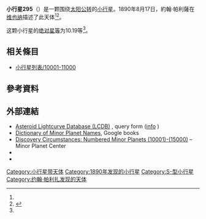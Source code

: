 {{Infobox planet
 | minorplanet     = yes
 | name            = 295 Theresia
 | background      = #D6D6D6
 | image = 
 | image_size      = 
 | caption         =
 | discovery_ref   =  <ref name="MPC-object" />
 | discoverer      = [[約翰·帕利薩|約翰·帕利薩]]
 | discovery_site  = [[维也纳|维也纳]]
 | discovered      = 1890年8月17日
 | mpc_name        = 295 Theresia
 | alt_names       = 295 Theresia
 | pronounced      = 
 | named_after     = <ref name="MPC-object" />
 | mp_category     = [[主帶小行星|主帶小行星]] <ref name="MPC-object" /><ref name="jpldata" />
 | orbit_ref       = <ref name="a">[http://ssd.jpl.nasa.gov/sbdb.cgi?sstr=295 295] {{Wayback|url=http://ssd.jpl.nasa.gov/sbdb.cgi?sstr=295 |date=20200803105508 }}，小行星數據庫瀏覽器（JPL Small-Body Database Browser）－[[美国国家航空航天局|美国国家航空航天局]]喷气推进实验室</ref>
 | epoch           = 2018-03-23.0（[[儒略日|JD]] 2458200.5）
 | uncertainty     = 0
 | observation_arc = 
 | aphelion = {{convert|3.275|AU|km|3|abbr=on|lk=out}}
 | perihelion      = {{convert|2.3150924|AU|km|3|abbr=on}}
 | semimajor       = 2.7949311
 | eccentricity    = 0.1716818
 | period          = 4.67[[儒略年|yr]]
 | mean_anomaly    = 33.30737[[度|°]]
 | mean_motion     = {{Deg2DMS|0.21093430|sup=ms}} / day
 | inclination     = 2.70838
 | asc_node        = 276.03681°
 | arg_peri        = 147.96225
 | mean_diameter   = 
 | rotation        = 
 | albedo          =
 | spectral_type   =
 | abs_magnitude   = 10.19<ref name="jpldata" />
}}
'''小行星295'''（{{lang-en|295 Theresia}}）是一颗围绕[[太阳|太阳]][[公转|公转]]的[[小行星|小行星]]。1890年8月17日，約翰·帕利薩在[[维也纳|维也纳]]描述了此天体<ref name="a" /><ref>{{cite news|title=小行星列表|url=http://cfa-www.harvard.edu/iau/lists/NumberedMPs.txt|accessdate=2018-10-19|newspaper=哈佛大学|archive-date=2008-05-17|archive-url=https://web.archive.org/web/20080517010638/http://cfa-www.harvard.edu/iau/lists/NumberedMPs.txt|dead-url=no}}</ref>。

这颗小行星的[[绝对星等|绝对星等]]为10.19等<ref name="a" />。

== 相关條目 ==
*[[小行星列表/10001-11000|小行星列表/10001-11000]]

== 參考資料 ==
{{reflist|refs=

<ref name="jpldata">{{cite web
 |type         = 2018-01-26 last obs.
 |title        = JPL Small-Body Database Browser:295 Theresia-295 Theresia
 |url          = https://ssd.jpl.nasa.gov/sbdb.cgi?sstr=295
 |publisher    = [[Jet_Propulsion_Laboratory|Jet Propulsion Laboratory]]
 |accessdate   = 28 March 2018
 |archive-date = 2020-08-03
 |archive-url  = https://web.archive.org/web/20200803105508/https://ssd.jpl.nasa.gov/sbdb.cgi?sstr=295
 |dead-url     = no
}}</ref>

<ref name="MPC-object">{{cite web
  |title      = 295 Theresia
  |work      = Minor Planet Center
  |url      = https://www.minorplanetcenter.net/db_search/show_object?object_id=295
  |accessdate      = 28 March 2018
  |archive-date      = 2016-03-04
  |archive-url      = https://web.archive.org/web/20160304102002/http://www.minorplanetcenter.net/db_search/show_object?object_id=295
  |dead-url      = no
  }}</ref>

}}

==  外部連結 ==
* [http://www.minorplanet.info/PHP/lcdbsummaryquery.php Asteroid Lightcurve Database (LCDB)] {{Wayback|url=http://www.minorplanet.info/PHP/lcdbsummaryquery.php |date=20171210173955 }}, query form ([http://www.minorplanet.info/lightcurvedatabase.html info] {{Wayback|url=http://www.minorplanet.info/lightcurvedatabase.html |date=20171216050541 }})
* [https://books.google.com/books?id=aeAg1X7afOoC&pg Dictionary of Minor Planet Names], Google books
* [http://www.minorplanetcenter.net/iau/lists/NumberedMPs010001.html Discovery Circumstances: Numbered Minor Planets (10001)-(15000)] {{Wayback|url=http://www.minorplanetcenter.net/iau/lists/NumberedMPs010001.html |date=20180612162317 }} – Minor Planet Center
* {{AstDys|295}}
* {{JPL small body}}

{{Minor Planet Number|[[小行星294|小行星294]]|[[小行星296|小行星296]]}}
{{小天体}}

[[Category:小行星带天体|Category:小行星带天体]]
[[Category:1890年发现的小行星|Category:1890年发现的小行星]]
[[Category:S-型小行星|Category:S-型小行星]]
[[Category:约翰·帕利扎发现的天体|Category:约翰·帕利扎发现的天体]]